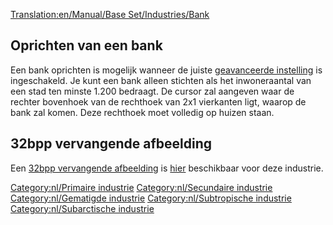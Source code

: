 [[Translation:en/Manual/Base Set/Industries/Bank]]

{{nl/Industrieën|image=en/Bank.png|name=Bank
|climates=[[nl/Manual/Klimaat#Gematigd|Gematigd]], [[nl/Manual/Klimaat#Subarctisch|Subarctisch]], [[nl/Manual/Klimaat#Subtropisch|Subtropisch]].
|accepts=[[nl/Manual/Base Set/Cargos/Kostbaarheden|Kostbaarheden]] (alleen in gematigd),<br> [[nl/Manual/Base Set/Cargos/Goud|Goud]] (alleen in subarctisch),<br> [[nl/Manual/Base Set/Cargos/Diamanten|Diamanten]] (alleen in subtropisch).
|produces=Kostbaarheden (alleen in gematigd)
|notes=Er bestaan twee verschillende afbeeldingen voor deze industrie. De bovenste verschijnt in gematigd, de onderste verschijnt in subarctisch en subtropisch.<br/>
{{en/Phototable|[[File:en/Tropicalbank.png]]|Subarctisch en Subtropisch|center}}
}}

==Oprichten van een bank==
Een bank oprichten is mogelijk wanneer de juiste [[nl/Archive/Manual/Settings/Geavanceerde instellingen/Economie#Handmatige_bouwmethode_voor_primaire_industrie.C3.ABn|geavanceerde instelling]] is ingeschakeld. Je kunt een bank alleen stichten als het inwoneraantal van een stad ten minste 1.200 bedraagt. De cursor zal aangeven waar de rechter bovenhoek van de rechthoek van 2x1 vierkanten ligt, waarop de bank zal komen. Deze rechthoek moet volledig op huizen staan.

==32bpp vervangende afbeelding==
Een [[en/Archive/Old 32bpp/32bit Graphics Development#User Info|32bpp vervangende afbeelding]] is [[en/Archive/Old 32bpp/List of downloadable 32 bpp tars|hier]] beschikbaar voor deze industrie.

{{nl/Navbox Industrieën}}
[[Category:nl/Primaire industrie]]
[[Category:nl/Secundaire industrie]]
[[Category:nl/Gematigde industrie]]
[[Category:nl/Subtropische industrie]]
[[Category:nl/Subarctische industrie]]